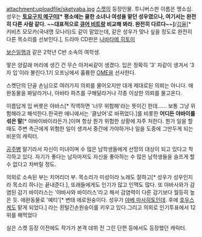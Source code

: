 attachment:uploadfile/sketyaba.jpg
[[스켓]]의 등장인물. 투니버스판 이름은 맹소심. 성우는 '''[[토요구치 메구미]][* 평소에는 쿨한 소녀나 여성을 맡던 성우였으나, 여기서는 완전히 다른 사람 같다. ~~대표적으로 [[큐어 비트]]랑 비교해 봐라. 완전히 다르다~~]'''/[[김율]][* 키비츠 모모카(국내명 모나리)도 같이 맡았는데, 같은 성우가 맞나 싶을 정도로 완전히 다른 목소리를 선보인다.], 드라마 CD판은 [[나바타메 히토미]]

[[보슨]]일행과 같은 2학년 C반 소속의 여학생.

땋은 양갈래 머리에 생긴 건 무슨 아저씨같이 생겼다. 입은 정확히 '3' 자같이 생겨서 '3자 입'이라 불린다.1기 오프닝에서 휼륭한 [[OME]]을 선사한다.

스켓단의 단골 손님으로 여러가지 의뢰를 물어오지만 대개 제대로된 의뢰는 아니다. 애완동물을 봐달라거나, 아바타 파츠를 구해달라거나 각종 이상한 의뢰를 물고온다.

이름답게 입 버릇은 야바스[* 직역하면 '너무 위험해'라는 뜻이긴 한데…… 보통 그냥 위험해라고 해석한다.한국판 애니에서는 '클났어'로 바뀌었다.]를 비롯한 '''어디든 야바이를 섞은 말'''[* 야바이바이라든가.]이며 항상 뭔가 위험한 상황에 자주 처한다. 뭔가 일을 할 때도 주변 측근에게 위험한 일이 생겨서 중간에 가야하거나 일을 도중에 그만두게 되는 비운의 캐릭터.

[[공주병]] 말기라서 자신이 미녀이며 수 많은 남학생들에게 선망의 대상이 되고 있다고 착각하고 있다. 자기가 좋다는 남자마저도 자신을 좋아하는 수 많은 남학생들을 슬프게 할 수 없다고 차버릴 정도.

의외로 소속된 부는 치어리더 부. 목소리가 미성이라 노래도 잘하고[* 성우가 성우인지라 목소리 하나는 끝내준다.], 또래들에게도 인기가 많고 인맥도 많다. 또 야바사와가 감염된 감기 바이러스는 '야바사와 바이러스'라고 해서 감염력이 다른 감기보다 월등히 높은 듯. 애완동물로 '예티'[* 변태 에로원숭이다. 성우가 [[야베 마사히토]]인데. 후에 [[호우스케]]도 맡게 되었다.] 라는 흰털긴손원숭이를 키우고 있다.그리고 의외로 인기투표에서 12위를 해먹었다 

실은 스켓 등장 이전에도 작가가 본격 데뷔 전 그린 단편 등에서도 등장했던 캐릭터.
